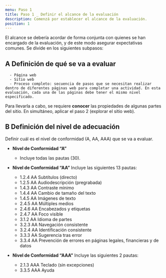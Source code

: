 ```yaml
---
menu: Paso 1
title: Paso 1 _ Definir el alcance de la evaluación
description: Comenzá por establecer el alcance de la evaluación.
position: 1
---
```


El alcance se debería acordar de forma conjunta con quienes se han encargado de la evaluación, y de este modo asegurar expectativas comunes. Se divide en los siguientes subpasos:

## A Definición de qué se va a evaluar
      - Página web
      - Sitio web
      - Proceso completo: secuencia de pasos que se necesitan realizar dentro de diferentes páginas web para completar una actividad. En esta evaluación, cada una de las páginas debe tener el mismo nivel especificado.
      
Para llevarla a cabo, se requiere **conocer** las propiedades de algunas partes del sitio. En simultáneo, aplicar el paso 2 (explorar el sitio web).

## B Definición del nivel de adecuación

Definir cuál es el nivel de conformidad (A, AA, AAA) que se va a evaluar.

 - **Nivel de Conformidad “A”**
    - Incluye todas las pautas (30).

- **Nivel de Conformidad “AA”** Incluye las siguientes 13 pautas:

    * 1.2.4 AA Subtítulos (directo)
    * 1.2.5 AA Audiodescripción (pregrabada)
    * 1.4.3 AA Contraste mínimo
    * 1.4.4 AA Cambio de tamaño del texto
    * 1.4.5 AA Imágenes de texto
    * 2.4.5 AA Múltiples medios
    * 2.4.6 AA Encabezados y etiquetas
    * 2.4.7 AA Foco visible
    * 3.1.2 AA Idioma de partes
    * 3.2.3 AA Navegación consistente
    * 3.2.4 AA Identificación consistente
    * 3.3.3 AA Sugerencia tras error
    * 3.3.4 AA Prevención de errores en páginas legales, financieras y de datos

- **Nivel de Conformidad “AAA”** Incluye las siguientes 2 pautas:
    * 2.1.3 AAA Teclado (sin excepciones)
    * 3.3.5 AAA Ayuda
